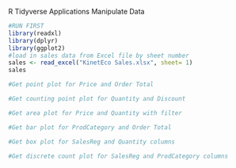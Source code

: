 R Tidyverse Applications
Manipulate Data

```r
#RUN FIRST
library(readxl)
library(dplyr)
library(ggplot2)
#load in sales data from Excel file by sheet number
sales <- read_excel("KinetEco Sales.xlsx", sheet= 1)
sales
```

```r
#Get point plot for Price and Order Total

```

```r
#Get counting point plot for Quantity and Discount

```

```r
#Get area plot for Price and Quantity with filter

```

```r
#Get bar plot for ProdCategory and Order Total

```

```r
#Get box plot for SalesReg and Quantity columns

```

```r
#Get discrete count plot for SalesReg and ProdCategory columns

```
